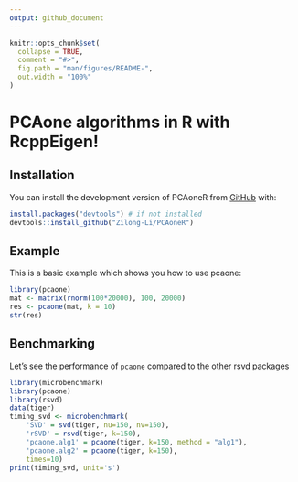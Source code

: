 ```yaml
---
output: github_document
---
```


<!-- README.md is generated from README.Rmd. Please edit that file -->

```r
knitr::opts_chunk$set(
  collapse = TRUE,
  comment = "#>",
  fig.path = "man/figures/README-",
  out.width = "100%"
)
```

# PCAone algorithms in R with RcppEigen!

<!-- badges: start -->
<!-- badges: end -->


## Installation

You can install the development version of PCAoneR from [GitHub](https://github.com/) with:

``` r
install.packages("devtools") # if not installed
devtools::install_github("Zilong-Li/PCAoneR")
```

## Example

This is a basic example which shows you how to use pcaone:

```r
library(pcaone)
mat <- matrix(rnorm(100*20000), 100, 20000)
res <- pcaone(mat, k = 10)
str(res)
```

## Benchmarking

Let's see the performance of ```pcaone``` compared to the other rsvd packages

```r
library(microbenchmark)
library(pcaone)
library(rsvd)
data(tiger)
timing_svd <- microbenchmark(
    'SVD' = svd(tiger, nu=150, nv=150),
    'rSVD' = rsvd(tiger, k=150),
    'pcaone.alg1' = pcaone(tiger, k=150, method = "alg1"),
    'pcaone.alg2' = pcaone(tiger, k=150),
    times=10)
print(timing_svd, unit='s')
```

